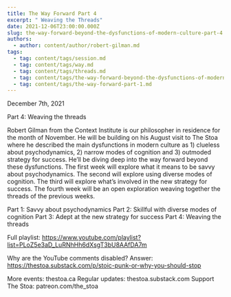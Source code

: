 ```yaml
---
title: The Way Forward Part 4
excerpt: " Weaving the Threads"
date: 2021-12-06T23:00:00.000Z
slug: the-way-forward-beyond-the-dysfunctions-of-modern-culture-part-4
authors:
  - author: content/author/robert-gilman.md
tags:
  - tag: content/tags/session.md
  - tag: content/tags/way.md
  - tag: content/tags/threads.md
  - tag: content/tags/the-way-forward-beyond-the-dysfunctions-of-modern-culture-part-1.md
  - tag: content/tags/the-way-forward-part-1.md
---
```


December 7th, 2021

Part 4: Weaving the threads

Robert Gilman from the Context Institute is our philosopher in residence for the month of November. He will be building on his August visit to The Stoa where he described the main dysfunctions in modern culture as 1) clueless about psychodynamics, 2) narrow modes of cognition and 3) outmoded strategy for success. He’ll be diving deep into the way forward beyond these dysfunctions. The first week will explore what it means to be savvy about psychodynamics. The second will explore using diverse modes of cognition. The third will explore what’s involved in the new strategy for success. The fourth week will be an open exploration weaving together the threads of the previous weeks.

Part 1: Savvy about psychodynamics
Part 2: Skillful with diverse modes of cognition
Part 3: Adept at the new strategy for success
Part 4: Weaving the threads

Full playlist: https://www.youtube.com/playlist?list=PLoZ5e3aD_LuRNhHh6dXsgT3bU8AAfDA7m

Why are the YouTube comments disabled? Answer: https://thestoa.substack.com/p/stoic-punk-or-why-you-should-stop

More events: thestoa.ca
Regular updates: thestoa.substack.com
Support The Stoa: patreon.com/the_stoa
